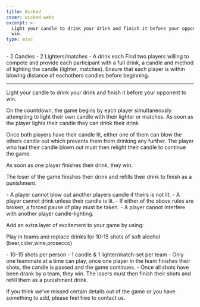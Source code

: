 ```yaml
---
title: Wicked
cover: wicked.webp
excerpt: >-
  Light your candle to drink your drink and finish it before your opponent to
  win.
type: misc
---
```


<GameHero
  cover="/BeerGoggleGames/images/wicked.webp"
  alt="Wicked"
/>

<GameSection title="Equipment" icon="/BeerGoggleGames/images/liquor.webp">
-   2 Candles
-   2 Lighters/matches
-   A drink each
</GameSection>

<GameSection title="Setup" icon="/BeerGoggleGames/images/settings.webp">
Find two players willing to compete and provide each participant with a full drink, a candle and method of lighting the candle (lighter, matches). Ensure that each player is within blowing distance of eachothers candles before beginning.

* * *
</GameSection>

<GameSection title="Aim of the Game" icon="/BeerGoggleGames/images/target.webp">
<p>Light your candle to drink your drink and finish it before your opponent to win.</p>
</GameSection>

<GameSection title="How to Play" icon="/BeerGoggleGames/images/question.webp">
On the countdown, the game begins by each player simultaneously attempting to light their own candle with their lighter or matches. As soon as the player lights their candle they can drink their drink

Once both players have their candle lit, either one of them can blow the others candle out which prevents them from drinking any further. The player who had their candle blown out must then relight their candle to continue the game.

As soon as one player finishes their drink, they win.

The loser of the game finishes their drink and refills their drink to finish as a punishment.
</GameSection>

<GameSection title="Rules" icon="/BeerGoggleGames/images/rules.webp">
-   A player cannot blow out another players candle if theirs is not lit.
-   A player cannot drink unless their candle is lit.
-   If either of the above rules are broken, a forced pause of play must be taken.
-   A player cannot interfere with another player candle-lighting.
</GameSection>

<GameSection title="Special Edition" icon="/BeerGoggleGames/images/special.webp">
<p>Add an extra layer of excitement to your game by using:</p>
</GameSection>

<GameSection title="**Line of light**" icon="/BeerGoggleGames/images/question.webp">
<p>Play in teams and replace drinks for 10-15 shots of soft alcohol (beer,cider,wine,prosecco)</p>
</GameSection>

<GameSection title="Additional rules:" icon="/BeerGoggleGames/images/question.webp">
-   10-15 shots per person
-   1 candle & 1 lighter/match-set per team
-   Only one teammate at a time can play, once one player in the team finishes their shots, the candle is passed and the game continues.
-   Once all shots have been drank by a team, they win. The losers must then finish their shots and refill them as a punishment drink.
</GameSection>

<ShareButtons title="Wicked" />

<FeedbackCard>
<p>If you think we've missed certain details out of the game or you have something to add, please feel free to contact us.</p>
</FeedbackCard>

